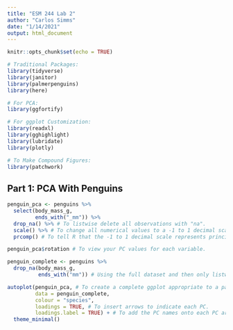 ```yaml
---
title: "ESM 244 Lab 2"
author: "Carlos Simms"
date: "1/14/2021"
output: html_document
---
```


```r
knitr::opts_chunk$set(echo = TRUE)

# Traditional Packages:
library(tidyverse)
library(janitor)
library(palmerpenguins)
library(here)

# For PCA:
library(ggfortify)

# For ggplot Customization:
library(readxl)
library(gghighlight)
library(lubridate)
library(plotly)

# To Make Compound Figures:
library(patchwork)
```

## Part 1: PCA With Penguins

```r
penguin_pca <- penguins %>% 
  select(body_mass_g, 
         ends_with("_mm")) %>% 
  drop_na() %>% # To listwise delete all observations with "na".
  scale() %>% # To change all numerical values to a -1 to 1 decimal scale of similarity.
  prcomp() # To tell R that the -1 to 1 decimal scale represents principal component values.

penguin_pca$rotation # To view your PC values for each variable.

penguin_complete <- penguins %>% 
  drop_na(body_mass_g, 
          ends_with("mm")) # Using the full dataset and then only listwise deleting observations for the variables of interest.

autoplot(penguin_pca, # To create a complete ggplot appropriate to a particular data type.
         data = penguin_complete, 
         colour = "species", 
         loadings = TRUE, # To insert arrows to indicate each PC.
         loadings.label = TRUE) + # To add the PC names onto each PC arrow.
  theme_minimal()
```


















